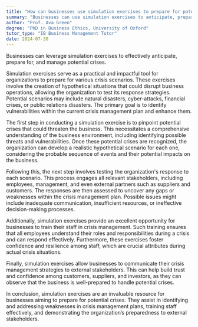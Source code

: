 ```yaml
---
title: "How can businesses use simulation exercises to prepare for potential crises?"
summary: "Businesses can use simulation exercises to anticipate, prepare for, and manage potential crises effectively."
author: "Prof. Ava Green"
degree: "PhD in Business Ethics, University of Oxford"
tutor_type: "IB Business Management Tutor"
date: 2024-07-30
---
```


Businesses can leverage simulation exercises to effectively anticipate, prepare for, and manage potential crises.

Simulation exercises serve as a practical and impactful tool for organizations to prepare for various crisis scenarios. These exercises involve the creation of hypothetical situations that could disrupt business operations, allowing the organization to test its response strategies. Potential scenarios may include natural disasters, cyber-attacks, financial crises, or public relations disasters. The primary goal is to identify vulnerabilities within the current crisis management plan and enhance them.

The first step in conducting a simulation exercise is to pinpoint potential crises that could threaten the business. This necessitates a comprehensive understanding of the business environment, including identifying possible threats and vulnerabilities. Once these potential crises are recognized, the organization can develop a realistic hypothetical scenario for each one, considering the probable sequence of events and their potential impacts on the business.

Following this, the next step involves testing the organization's response to each scenario. This process engages all relevant stakeholders, including employees, management, and even external partners such as suppliers and customers. The responses are then assessed to uncover any gaps or weaknesses within the crisis management plan. Possible issues might include inadequate communication, insufficient resources, or ineffective decision-making processes.

Additionally, simulation exercises provide an excellent opportunity for businesses to train their staff in crisis management. Such training ensures that all employees understand their roles and responsibilities during a crisis and can respond effectively. Furthermore, these exercises foster confidence and resilience among staff, which are crucial attributes during actual crisis situations.

Finally, simulation exercises allow businesses to communicate their crisis management strategies to external stakeholders. This can help build trust and confidence among customers, suppliers, and investors, as they can observe that the business is well-prepared to handle potential crises.

In conclusion, simulation exercises are an invaluable resource for businesses aiming to prepare for potential crises. They assist in identifying and addressing weaknesses in crisis management plans, training staff effectively, and demonstrating the organization’s preparedness to external stakeholders.
    